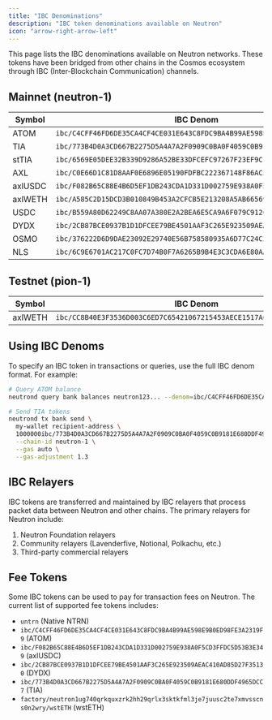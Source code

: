 ```yaml
---
title: "IBC Denominations"
description: "IBC token denominations available on Neutron"
icon: "arrow-right-arrow-left"
---
```


This page lists the IBC denominations available on Neutron networks. These tokens have been bridged from other chains in the Cosmos ecosystem through IBC (Inter-Blockchain Communication) channels.

## Mainnet (neutron-1)

| Symbol | IBC Denom |
|--------|-----------|
| ATOM | `ibc/C4CFF46FD6DE35CA4CF4CE031E643C8FDC9BA4B99AE598E9B0ED98FE3A2319F9` |
| TIA | `ibc/773B4D0A3CD667B2275D5A4A7A2F0909C0BA0F4059C0B9181E680DDF4965DCC7` |
| stTIA | `ibc/6569E05DEE32B339D9286A52BE33DFCEFC97267F23EF9CFDE0C055140967A9A5` |
| AXL | `ibc/C0E66D1C81D8AAF0E6896E05190FDFBC222367148F86AC3EA679C28327A763CD` |
| axlUSDC | `ibc/F082B65C88E4B6D5EF1DB243CDA1D331D002759E938A0F5CD3FFDC5D53B3E349` |
| axlWETH | `ibc/A585C2D15DCD3B010849B453A2CFCB5E213208A5AB665691792684C26274304D` |
| USDC | `ibc/B559A80D62249C8AA07A380E2A2BEA6E5CA9A6F079C912C3A9E9B494105E4F81` |
| DYDX | `ibc/2CB87BCE0937B1D1DFCEE79BE4501AAF3C265E923509AEAC410AD85D27F35130` |
| OSMO | `ibc/376222D6D9DAE23092E29740E56B758580935A6D77C24C2ABD57A6A78A1F3955` |
| NLS | `ibc/6C9E6701AC217C0FC7D74B0F7A6265B9B4E3C3CDA6E80AADE5F950A8F52F9972` |

## Testnet (pion-1)

| Symbol | IBC Denom |
|--------|-----------|
| axlWETH | `ibc/CC8B40E3F3536D003C6ED7C65421067215453AECE1517A6F0935470C634A036B` |

## Using IBC Denoms

To specify an IBC token in transactions or queries, use the full IBC denom format. For example:

```bash
# Query ATOM balance
neutrond query bank balances neutron123... --denom=ibc/C4CFF46FD6DE35CA4CF4CE031E643C8FDC9BA4B99AE598E9B0ED98FE3A2319F9

# Send TIA tokens
neutrond tx bank send \
  my-wallet recipient-address \
  1000000ibc/773B4D0A3CD667B2275D5A4A7A2F0909C0BA0F4059C0B9181E680DDF4965DCC7 \
  --chain-id neutron-1 \
  --gas auto \
  --gas-adjustment 1.3
```

## IBC Relayers

IBC tokens are transferred and maintained by IBC relayers that process packet data between Neutron and other chains. The primary relayers for Neutron include:

1. Neutron Foundation relayers
2. Community relayers (Lavenderfive, Notional, Polkachu, etc.)
3. Third-party commercial relayers

## Fee Tokens

Some IBC tokens can be used to pay for transaction fees on Neutron. The current list of supported fee tokens includes:

- `untrn` (Native NTRN)
- `ibc/C4CFF46FD6DE35CA4CF4CE031E643C8FDC9BA4B99AE598E9B0ED98FE3A2319F9` (ATOM)
- `ibc/F082B65C88E4B6D5EF1DB243CDA1D331D002759E938A0F5CD3FFDC5D53B3E349` (axlUSDC)
- `ibc/2CB87BCE0937B1D1DFCEE79BE4501AAF3C265E923509AEAC410AD85D27F35130` (DYDX)
- `ibc/773B4D0A3CD667B2275D5A4A7A2F0909C0BA0F4059C0B9181E680DDF4965DCC7` (TIA)
- `factory/neutron1ug740qrkquxzrk2hh29qrlx3sktkfml3je7juusc2te7xmvsscns0n2wry/wstETH` (wstETH) 